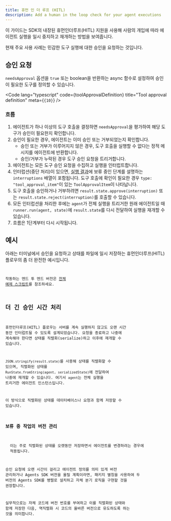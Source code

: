 ```yaml
---
title: 휴먼 인 더 루프 (HITL)
description: Add a human in the loop check for your agent executions
---
```



이 가이드는 SDK의 내장된 휴먼인더루프(HITL) 지원을 사용해 사람의 개입에 따라 에이전트 실행을 일시 중지하고 재개하는 방법을 보여줍니다.

현재 주요 사용 사례는 민감한 도구 실행에 대한 승인을 요청하는 것입니다.

## 승인 요청

`needsApproval` 옵션을 `true` 또는 boolean을 반환하는 async 함수로 설정하여 승인이 필요한 도구를 정의할 수 있습니다.

<Code
  lang="typescript"
  code={toolApprovalDefinition}
  title="Tool approval definition"
  meta={`{10}`}
/>

### 흐름

1. 에이전트가 하나 이상의 도구 호출을 결정하면 `needsApproval`을 평가하여 해당 도구가 승인이 필요한지 확인합니다.
2. 승인이 필요한 경우, 에이전트는 이미 승인 또는 거부되었는지 확인합니다.
   - 승인 또는 거부가 이루어지지 않은 경우, 도구 호출을 실행할 수 없다는 정적 메시지를 에이전트에 반환합니다.
   - 승인/거부가 누락된 경우 도구 승인 요청을 트리거합니다.
3. 에이전트는 모든 도구 승인 요청을 수집하고 실행을 인터럽트합니다.
4. 인터럽션(중단 처리)이 있으면, [실행 결과](/openai-agents-js/ko/guides/results)에 보류 중인 단계를 설명하는 `interruptions` 배열이 포함됩니다. 도구 호출에 확인이 필요한 경우 `type: "tool_approval_item"`이 있는 `ToolApprovalItem`이 나타납니다.
5. 도구 호출을 승인하거나 거부하려면 `result.state.approve(interruption)` 또는 `result.state.reject(interruption)`를 호출할 수 있습니다.
6. 모든 인터럽션을 처리한 후에는 `agent`가 전체 실행을 트리거한 원래 에이전트일 때 `runner.run(agent, state)`에 `result.state`를 다시 전달하여 실행을 재개할 수 있습니다.
7. 흐름은 1단계부터 다시 시작됩니다.

## 예시

아래는 터미널에서 승인을 요청하고 상태를 파일에 일시 저장하는 휴먼인더루프(HITL) 플로우의 좀 더 완전한 예시입니다.

<Code
  lang="typescript"
  code={humanInTheLoopExample}
  title="Human in the loop"
/>

작동하는 엔드 투 엔드 버전은 [전체 예제 스크립트](https://github.com/openai/openai-agents-js/tree/main/examples/agent-patterns/human-in-the-loop.ts)를 참조하세요.

## 더 긴 승인 시간 처리

휴먼인더루프(HITL) 플로우는 서버를 계속 실행하지 않고도 오랜 시간 동안 인터럽트될 수 있도록 설계되었습니다. 요청을 종료하고 나중에 계속해야 한다면 상태를 직렬화(serialize)하고 이후에 재개할 수 있습니다.

`JSON.stringify(result.state)`를 사용해 상태를 직렬화할 수 있으며, 직렬화된 상태를 `RunState.fromString(agent, serializedState)`에 전달하여 나중에 재개할 수 있습니다. 여기서 `agent`는 전체 실행을 트리거한 에이전트 인스턴스입니다.

이 방식으로 직렬화된 상태를 데이터베이스나 요청과 함께 저장할 수 있습니다.

### 보류 중 작업의 버전 관리

<Aside>
  이는 주로 직렬화된 상태를 오랫동안 저장하면서 에이전트를 변경하려는 경우에
  적용됩니다.
</Aside>

승인 요청에 오랜 시간이 걸리고 에이전트 정의를 의미 있게 버전 관리하거나 Agents SDK 버전을 올릴 계획이라면, 패키지 별칭을 사용하여 두 버전의 Agents SDK를 병렬로 설치하고 자체 분기 로직을 구현할 것을 권장합니다.

실무적으로는 자체 코드에 버전 번호를 부여하고 이를 직렬화된 상태와 함께 저장한 다음, 역직렬화 시 코드의 올바른 버전으로 유도하도록 하는 것을 의미합니다.
